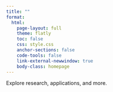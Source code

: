 ```yaml
---
title: ""
format:
  html:
    page-layout: full
    theme: flatly
    toc: false
    css: style.css
    anchor-sections: false
    code-tools: false
    link-external-newwindow: true
    body-class: homepage
---
```


```{=html}
<div id="banner-wrapper">
  <div class="full-width-banner">
    <div class="banner-text">
      <p>Explore research, applications, and more.</p>
    </div>
  </div>
</div>
```

```{=html}
<script>
  window.addEventListener('scroll', function () {
    const navbar = document.querySelector('.navbar');
    if (window.scrollY > 50) {
      navbar.classList.add('scrolled');
    } else {
      navbar.classList.remove('scrolled');
    }
  });
</script>
```



